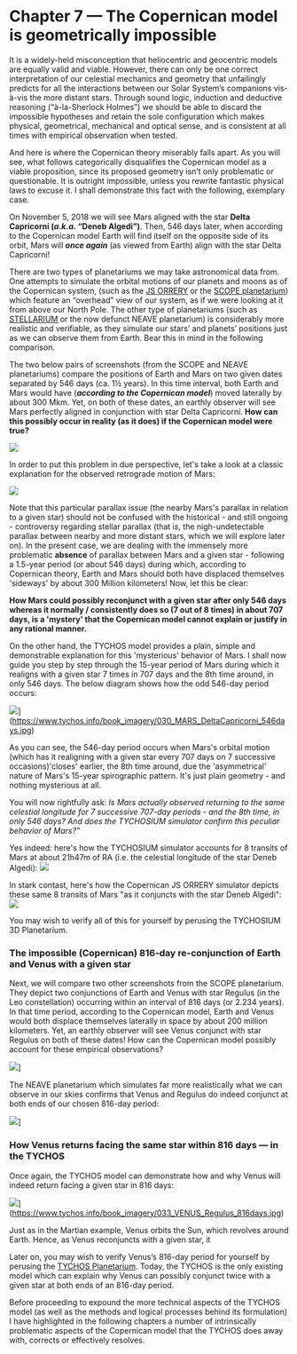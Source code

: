 Chapter 7 — The Copernican model is geometrically impossible
============================================================

It is a widely-held misconception that heliocentric and geocentric models are equally valid and viable. However, there can only be one correct interpretation of our celestial mechanics and geometry that unfailingly predicts for all the interactions between our Solar System’s companions vis-à-vis the more distant stars. Through sound logic, induction and deductive reasoning (“à-la-Sherlock Holmes”) we should be able to discard the impossible hypotheses and retain the sole configuration which makes physical, geometrical, mechanical and optical sense, and is consistent at all times with empirical observation when tested.

And here is where the Copernican theory miserably falls apart. As you will see, what follows categorically disqualifies the Copernican model as a viable proposition, since its proposed geometry isn’t only problematic or questionable. It is outright impossible, unless you rewrite fantastic physical laws to excuse it. I shall demonstrate this fact with the following, exemplary case.

On November 5, 2018 we will see Mars aligned with the star **Delta Capricorni (_a.k.a._ “Deneb Algedi”)**. Then, 546 days later, when according to the Copernican model Earth will find itself on the opposite side of its orbit, Mars will **_once again_** (as viewed from Earth) align with the star Delta Capricorni!

There are two types of planetariums we may take astronomical data from. One attempts to simulate the orbital motions of our planets and moons as of the Copernican system, (such as the [JS ORRERY](https://mgvez.github.io/jsorrery/) or the [SCOPE planetarium](https://www.solarsystemscope.com/)) which feature an “overhead” view of our system, as if we were looking at it from above our North Pole. The other type of planetariums (such as [STELLARIUM](https://stellarium-web.org/) or the now defunct NEAVE planetarium) is considerably more realistic and verifiable, as they simulate our stars’ and planets’ positions just as we can observe them from Earth. Bear this in mind in the following comparison.

The two below pairs of screenshots (from the SCOPE and NEAVE planetariums) compare the positions of Earth and Mars on two given dates separated by 546 days (ca. 1½ years). In this time interval, both Earth and Mars would have (**_according to the Copernican model_**) moved laterally by about 300 Mkm. Yet, on both of these dates, an earthly observer will see Mars perfectly aligned in conjunction with star Delta Capricorni. **How can this possibly occur in reality (as it does) if the Copernican model were true?**

![](https://septclues.com/TYCHOS/028_SCOPE_NEAVE_Mars_in%20Capricorn_compared_03.jpg)

In order to put this problem in due perspective, let's take a look at a classic explanation for the observed retrograde motion of Mars:

![](https://www.tychos.info/book_imagery/029_Retrograde_in_Copernican_universe.jpg)

Note that this particular parallax issue (the nearby Mars's parallax in relation to a given star) should not be confused with the historical - and still ongoing - controversy regarding stellar parallax (that is, the nigh-undetectable parallax between nearby and more distant stars, which we will explore later on). In the present case, we are dealing with the immensely more problematic **absence** of parallax between Mars and a given star - following a 1.5-year period (or about 546 days) during which, according to Copernican theory, Earth and Mars should both have displaced themselves 'sideways' by about 300 Million kilometers! Now, let this be clear:

**How Mars could possibly reconjunct with a given star after only 546 days whereas it normally / consistently does so (7 out of 8 times) in about 707 days, is a 'mystery' that the Copernican model cannot explain or justify in any rational manner.** 

On the other hand, the TYCHOS model provides a plain, simple and demonstrable explanation for this 'mysterious' behavior of Mars. I shall now guide you step by step through the 15-year period of Mars during which it realigns with a given star 7 times in 707 days and the 8th time around, in only 546 days. The below diagram shows how the odd 546-day period occurs: 

![](https://www.tychos.info/book_imagery/030_MARS_DeltaCapricorni_546days.jpg)](https://www.tychos.info/book_imagery/030_MARS_DeltaCapricorni_546days.jpg)

As you can see, the 546-day period occurs when Mars's orbital motion (which has it realigning with a given star every 707 days on 7 successive occasions)'closes' earlier, the 8th time around, due the 'asymmetrical' nature of Mars's 15-year spirographic pattern. It's just plain geometry - and nothing mysterious at all.

You will now rightfully ask: _Is Mars actually observed returning to the same celestial longitude for 7 successive 707-day periods - and the 8th time, in only 546 days? And does the TYCHOSIUM simulator confirm this peculiar behavior of Mars?"_   

Yes indeed: here's how the TYCHOSIUM simulator accounts for 8 transits of Mars at about 21h47m of RA (i.e. the celestial longitude of the star Deneb Algedi):
![](https://septclues.com/TYCHOS/MARS_DENEBALGEDI_conjunctions15YEARS_new.jpg)

In stark contast, here's how the Copernican JS ORRERY simulator depicts these same 8 transits of Mars "as it conjuncts with the star Deneb Algedi":
![](https://septclues.com/TYCHOS/MARS_DENEBALGEDI_conjunctions15YEARS_JSorrery.jpg)

You may wish to verify all of this for yourself by perusing the TYCHOSIUM 3D Planetarium. 



### The impossible (Copernican) 816-day re-conjunction of Earth and Venus with a given star

Next, we will compare two other screenshots from the SCOPE planetarium. They depict two conjunctions of Earth and Venus with star Regulus (in the Leo constellation) occurring within an interval of 816 days (or 2.234 years). In that time period, according to the Copernican model, Earth and Venus would both displace themselves laterally in space by about 200 million kilometers. Yet, an earthly observer will see Venus conjunct with star Regulus on both of these dates! How can the Copernican model possibly account for these empirical observations?

![](https://septclues.com/TYCHOS/031_Scope_VENUS_in_LEO_816days_comparison_02.jpg)]

The NEAVE planetarium which simulates far more realistically what we can observe in our skies confirms that Venus and Regulus do indeed conjunct at both ends of our chosen 816-day period:

![](https://www.tychos.info/book_imagery/032_Neave_VENUS_in_LEO_816days_comparison_01.jpg)]


### How Venus returns facing the same star within 816 days — in the TYCHOS

Once again, the TYCHOS model can demonstrate how and why Venus will indeed return facing a given star in 816 days:

![](https://www.tychos.info/book_imagery/033_VENUS_Regulus_816days.jpg)](https://www.tychos.info/book_imagery/033_VENUS_Regulus_816days.jpg)

Just as in the Martian example, Venus orbits the Sun, which revolves around Earth. Hence, as Venus reconjuncts with a given star, it 

Later on, you may wish to verify Venus’s 816-day period for yourself by perusing the [TYCHOS Planetarium](https://www.tychos.info/chapter-21/). Today, the TYCHOS is the only existing model which can explain why Venus can possibly conjunct twice with a given star at both ends of an 816-day period.


Before proceeding to expound the more technical aspects of the TYCHOS model (as well as the methods and logical processes behind its formulation) I have highlighted in the following chapters a number of intrinsically problematic aspects of the Copernican model that the TYCHOS does away with, corrects or effectively resolves.
